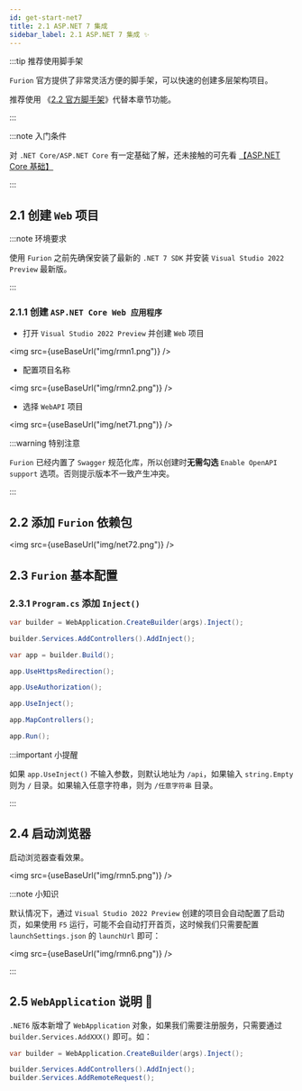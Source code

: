 ```yaml
---
id: get-start-net7
title: 2.1 ASP.NET 7 集成
sidebar_label: 2.1 ASP.NET 7 集成 ✨
---
```


:::tip 推荐使用脚手架

`Furion` 官方提供了非常灵活方便的脚手架，可以快速的创建多层架构项目。

推荐使用 《[2.2 官方脚手架](template.mdx)》代替本章节功能。

:::


:::note 入门条件

对 `.NET Core/ASP.NET Core` 有一定基础了解，还未接触的可先看 [【ASP.NET Core 基础】](https://docs.microsoft.com/zh-cn/aspnet/core/fundamentals/?view=aspnetcore-7.0&tabs=windows)

:::

## 2.1 创建 `Web` 项目

:::note 环境要求

使用 `Furion` 之前先确保安装了最新的 `.NET 7 SDK` 并安装 `Visual Studio 2022 Preview` 最新版。

:::

### 2.1.1 创建 `ASP.NET Core Web 应用程序`

- 打开 `Visual Studio 2022 Preview` 并创建 `Web` 项目

<img src={useBaseUrl("img/rmn1.png")} />

- 配置项目名称

<img src={useBaseUrl("img/rmn2.png")} />

- 选择 `WebAPI` 项目

<img src={useBaseUrl("img/net71.png")} />

:::warning 特别注意

`Furion` 已经内置了 `Swagger` 规范化库，所以创建时**无需勾选** `Enable OpenAPI support` 选项。否则提示版本不一致产生冲突。

:::

## 2.2 添加 `Furion` 依赖包

<img src={useBaseUrl("img/net72.png")} />

## 2.3 `Furion` 基本配置

### 2.3.1 `Program.cs` 添加 `Inject()`

```cs showLineNumbers  {1,3,11}
var builder = WebApplication.CreateBuilder(args).Inject();

builder.Services.AddControllers().AddInject();

var app = builder.Build();

app.UseHttpsRedirection();

app.UseAuthorization();

app.UseInject();

app.MapControllers();

app.Run();
```

:::important 小提醒

如果 `app.UseInject()` 不输入参数，则默认地址为 `/api`，如果输入 `string.Empty` 则为 `/` 目录。如果输入任意字符串，则为 `/任意字符串` 目录。

:::

## 2.4 启动浏览器

启动浏览器查看效果。

<img src={useBaseUrl("img/rmn5.png")} />

:::note 小知识

默认情况下，通过 `Visual Studio 2022 Preview` 创建的项目会自动配置了启动页，如果使用 `F5` 运行，可能不会自动打开首页，这时候我们只需要配置 `launchSettings.json` 的 `launchUrl` 即可：

<img src={useBaseUrl("img/rmn6.png")} />

:::


## 2.5 `WebApplication` 说明 🎃

`.NET6` 版本新增了 `WebApplication` 对象，如果我们需要注册服务，只需要通过 `builder.Services.AddXXX()` 即可。如：

```cs showLineNumbers  {4}
var builder = WebApplication.CreateBuilder(args).Inject();

builder.Services.AddControllers().AddInject();
builder.Services.AddRemoteRequest();
```